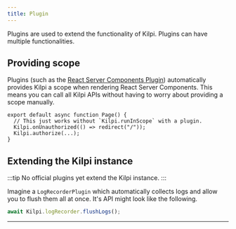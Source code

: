 ```yaml
---
title: Plugin
---
```



Plugins are used to extend the functionality of Kilpi. Plugins can have multiple functionalities.

## Providing scope

Plugins (such as the [React Server Components Plugin](/plugins/react-server-components)) automatically provides Kilpi a scope when rendering React Server Components. This means you can call all Kilpi APIs without having to worry about providing a scope manually.

```tsx {2,3}
export default async function Page() {
  // This just works without `Kilpi.runInScope` with a plugin.
  Kilpi.onUnauthorized(() => redirect("/")); 
  Kilpi.authorize(...);
}
```

## Extending the Kilpi instance

:::tip
No official plugins yet extend the Kilpi instance.
:::

Imagine a `LogRecorderPlugin` which automatically collects logs and allow you to flush them all at once. It's API might look like the following.

```ts
await Kilpi.logRecorder.flushLogs();
```

---

<LinkCard 
  title="Create a custom plugin" 
  description="Learn how to create a custom plugin for your own use case or to publish as a library."
  href="/advanced/create-plugin"
/>
